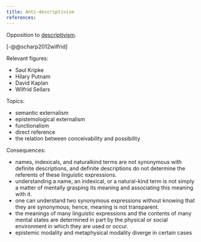 ```yaml
---
title: Anti-descriptivism
references: 
---
```


Opposition to [descriptivism](/docs/phil/schools/descriptivism.qmd).

[-@@scharp2012wilfrid]

Relevant figures:

- Saul Kripke
- Hilary Putnam
- David Kaplan
- Wilfrid Sellars

Topics:

- semantic externalism
- epistemological externalism
- functionalism
- direct reference
- the relation between conceivability and possibility


Consequences:

- names, indexicals, and naturalkind terms are not synonymous with definite 
  descriptions, and definite descriptions do not determine the referents of 
  these linguistic expressions. 
- understanding a name, an indexical, or a natural-kind term is not 
  simply a matter of mentally grasping its meaning and associating this meaning 
  with it. 
- one can understand two synonymous expressions without knowing 
  that they are synonymous; hence, meaning is not transparent. 
- the meanings of many linguistic expressions and the contents of many mental 
  states are determined in part by the physical or social environment in which 
  they are used or occur.
- epistemic modality and metaphysical modality diverge in certain cases